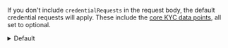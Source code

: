 If you don't include `credentialRequests` in the request body, the default credential requests will apply. These include the [core KYC data points](/v2.0/data#core-data), all set to optional.

<details>
    <summary>Default</summary>

    ```typescript title="Default Credential Requests"
    [
        {
            "type": "FullNameCredential",
            "mandatory": "no",
            "children": [
                {
                    "type": "FirstNameCredential"
                },
                {
                    "type": "MiddleNameCredential"
                },
                {
                    "type": "LastNameCredential"
                }
            ]
        },
        {
            "type": "PhoneCredential",
            "mandatory": "no"
        },
        {
            "type": "AddressCredential",
            "mandatory": "no",
            "children": [
                {
                    "type": "Line1Credential"
                },
                {
                    "type": "Line2Credential"
                },
                {
                    "type": "CityCredential"
                },
                {
                    "type": "StateCredential"
                },
                {
                    "type": "CountryCredential"
                },
                {
                    "type": "ZipCodeCredential"
                }
            ]
        },
        {
            "type": "BirthDateCredential",
            "mandatory": "no"
        },
        {
            "type": "SsnCredential",
            "mandatory": "no"
        }
    ]
    ```
</details>